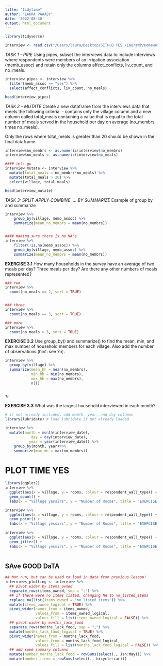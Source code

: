 ```yaml
---
title: "tidytime"
author: "LAURA PAAABY"
date: '2022-08-30'
output: html_document
---
```


```r

library(tidyverse)
```




```r
interview <- read.csv("/Users/laura/Desktop/GITHUB YES /LauraWP/Homework/SAFI_clean.csv")
```

 *TASK 1 - PIPE*
Using pipes, subset the interviews data to include interviews where respondents were members of an irrigation association (memb_assoc) and retain only the columns affect_conflicts, liv_count, and no_meals.

```r
interview_pipes <- interview %>% 
  filter(memb_assoc == "yes") %>% 
  select(affect_conflicts, liv_count, no_meals)

head(interview_pipes)
```


 *TASK 2 - MUTATE*
Create a new dataframe from the interviews data that meets the following criteria: 
- contains only the village column and a new column called total_meals containing a value that is equal to the total number of meals served in the household per day on average (no_membrs times no_meals). 

Only the rows where total_meals is greater than 20 should be shown in the final dataframe.

```r
interview$no_membrs <- as.numeric(interview$no_membrs)
interview$no_meals <- as.numeric(interview$no_meals)

#### lets go 
interview_mutate <- interview %>% 
  mutate(total_meals = no_membrs*no_meals) %>% 
  mutate(total_meals > 20) %>% 
  select(village, total_meals)

head(interview_mutate)
```


*TASK 3: SPLIT-APPLY-COMBINE .... BY SUMMARIZE*
Example of group by and summarize
```r
interview %>%
    group_by(village, memb_assoc) %>%
    summarize(mean_no_membrs = mean(no_membrs))


#### making sure there is no NA's
interview %>%
    filter(!is.na(memb_assoc)) %>%
    group_by(village, memb_assoc) %>%
    summarize(mean_no_membrs = mean(no_membrs))
```

**EXERCISE 3.1**
How many households in the survey have an average of two meals per day? Three meals per day? Are there any other numbers of meals represented?

```r
### two
interview %>% 
  count(no_meals == 2, sort = TRUE)


### three
interview %>% 
  count(no_meals == 3, sort = TRUE)

### more
interview %>% 
  count(no_meals > 3, sort = TRUE)

```




**EXERCISE 3.2**
Use group_by() and summarize() to find the mean, min, and max number of household members for each village. Also add the number of observations (hint: see ?n).

```r
interview %>% 
  group_by(village) %>% 
  summarize(mean_hh = mean(no_membrs),
            min_hh = min(no_membrs),
            max_hh = max(no_membrs), 
            n())
  

?n

```
**EXERCISE 3.3**
What was the largest household interviewed in each month?
```r
# if not already included, add month, year, and day columns
library(lubridate) # load lubridate if not already loaded

interview %>% 
  mutate(month = month(interview_date), 
            day = day(interview_date),
           year = year(interview_date)) %>% 
    group_by(month, year)%>%
    summarize(max_mh = max(no_membrs))
```




# PLOT TIME YES
```r
library(ggplot2)
interview %>% 
  ggplot(aes(x = village, y = rooms, colour = respondent_wall_type)) + 
  geom_count() +
  labs(x = "Village yessirs", y = "Number of Rooms", title = "EXERCISE 1")

interview %>% 
  ggplot(aes(x = village, y = rooms, colour = respondent_wall_type)) + 
  geom_point() +
  labs(x = "Village yessirs", y = "Number of Rooms", title = "EXERCISE 1")
  
interview %>% 
  ggplot(aes(x = village, y = rooms, colour = respondent_wall_type)) + 
  geom_jitter() +
  labs(x = "Village yessirs", y = "Number of Rooms", title = "EXERCISE 1")
  
```








## SAve GOOD DaTA 

```r
## Not run, but can be used to load in data from previous lesson!
interviews_plotting <- interview %>%
  ## pivot wider by items_owned
  separate_rows(items_owned, sep = ";") %>%
  ## if there were no items listed, changing NA to no_listed_items
  replace_na(list(items_owned = "no_listed_items")) %>%
  mutate(items_owned_logical = TRUE) %>%
  pivot_wider(names_from = items_owned, 
              values_from = items_owned_logical, 
              values_fill = list(items_owned_logical = FALSE)) %>%
  ## pivot wider by months_lack_food
  separate_rows(months_lack_food, sep = ";") %>%
  mutate(months_lack_food_logical = TRUE) %>%
  pivot_wider(names_from = months_lack_food, 
              values_from = months_lack_food_logical, 
              values_fill = list(months_lack_food_logical = FALSE)) %>%
  ## add some summary columns
  mutate(number_months_lack_food = rowSums(select(., Jan:May))) %>%
  mutate(number_items = rowSums(select(., bicycle:car)))
```

